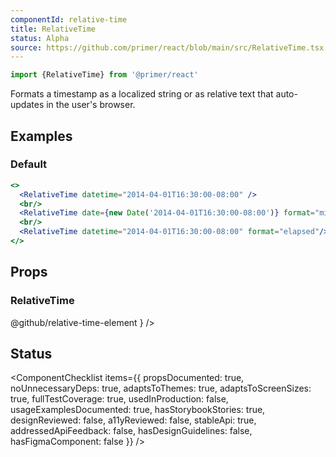 ```yaml
---
componentId: relative-time
title: RelativeTime
status: Alpha
source: https://github.com/primer/react/blob/main/src/RelativeTime.tsx
---
```


```js
import {RelativeTime} from '@primer/react'
```

Formats a timestamp as a localized string or as relative text that auto-updates in the user's browser.

## Examples

### Default

```jsx live
<>
  <RelativeTime datetime="2014-04-01T16:30:00-08:00" />
  <br/>
  <RelativeTime date={new Date('2014-04-01T16:30:00-08:00')} format="micro" tense="past"/>
  <br/>
  <RelativeTime datetime="2014-04-01T16:30:00-08:00" format="elapsed"/>
</>
```

## Props

### RelativeTime

<PropsTable>
  <PropsTableRow
    name="datetime"
    type="string"
    required
    description="An ISO8601 time represeting the time"
  />
  <PropsTableRow
    name="date"
    type="string"
    description="Instead of passing the `datetime`, it is possible to pass a full `Date` object into the `date` prop"
  />
  <PropsTableRow
    name="format"
    type="'auto' | 'micro' | 'elapsed'"
    defaultValue="'auto'"
    description="The format with which to display the time"
  />
  <PropsTableRow
    name="tense"
    type="'auto' | 'past' | 'future'"
    defaultValue="'auto'"
    description="The tense to use when displaying a relative time"
  />
  <PropsTableRow
    name="precision"
    type="'year' | 'month' | 'day' | 'hour' | 'minute' | 'second'"
    defaultValue="'second'"
    description="The precision to use when displaying an elapsed time"
  />
  <PropsTableRow
    name="threshold"
    type="string"
    defaultValue="'P30D'"
    description="The threshold (ISO8601 duration) to display relative dates within"
  />
  <PropsTableRow
    name="prefix"
    type="string"
    defaultValue="'on'"
    description="The prefix to use when displaying a localised (non relative) date"
  />
  <PropsTableRow
    name="second"
    type="'numeric' | '2-digit'"
    description="The format with which to render seconds"
  />
  <PropsTableRow
    name="minute"
    type="'numeric' | '2-digit'"
    description="The format with which to render minutes"
  />
  <PropsTableRow
    name="hour"
    type="'numeric' | '2-digit'"
    description="The format with which to render hours"
  />
  <PropsTableRow
    name="weekday"
    type="'short' | 'long' | 'narrow'"
    description="The format with which to render weekdays"
  />
  <PropsTableRow
    name="day"
    type="'numeric' | '2-digit'"
    description="The format with which to render days"
  />
  <PropsTableRow
    name="month"
    type="'numeric' | '2-digit' | 'short' | 'long' | 'narrow'"
    description="The format with which to render months"
  />
  <PropsTableRow
    name="year"
    type="'numeric' | '2-digit'"
    description="The format with which to render years"
  />
  <PropsTableRow
    name="timeZoneName"
    type="'long' | 'short' | 'shortOffset' | 'longOffset' | 'shortGeneric' | 'longGeneric'"
    description="The format with which to render the time zone"
  />
  <PropsTableBasePropRows
    elementType="relative-time"
    refType="RelativeTimeElement"
    passthroughPropsLink={
      <Link href="https://github.com/github/relative-time-element/">@github/relative-time-element</Link>
    }
  />
</PropsTable>

## Status

<ComponentChecklist
  items={{
    propsDocumented: true,
    noUnnecessaryDeps: true,
    adaptsToThemes: true,
    adaptsToScreenSizes: true,
    fullTestCoverage: true,
    usedInProduction: false,
    usageExamplesDocumented: true,
    hasStorybookStories: true,
    designReviewed: false,
    a11yReviewed: false,
    stableApi: true,
    addressedApiFeedback: false,
    hasDesignGuidelines: false,
    hasFigmaComponent: false
  }}
/>
